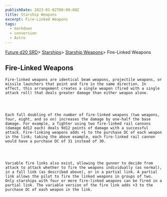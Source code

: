 ```yaml
---
publishDate: 2023-01-02T00:00:00Z
title: Starship Weapons
excerpt: Fire-Linked Weapons
tags:
  - markdown
  - conversion
  - Astro
---
```







[Future d20 SRD](/#futureD20)> [Starships](future-d20-srd-starships-index)> [Starship Weapons](future-d20-srd-starships-starship-weapons-index)> Fire-Linked Weapons
    




## Fire-Linked Weapons
   



    Fire-linked weapons are identical beam weapons, projectile weapons, or missile launchers that point and fire in the same direction. In effect, this arrangement creates a single weapon (fired with a single attack roll) that deals greater damage than either weapon alone.
   



    Each full doubling of the number of fire-linked weapons (two weapons, four, eight, and so on) increases the damage by one-half the base damage. For example, a fighter using two fire-linked rail cannons (damage 6d12 each) deals 9d12 points of damage with a successful attack. Fire-linking weapons adds +1 to the purchase DC of each weapon in the link; taking the above example, each fire-linked rail cannon would have a purchase DC of 31 instead of 30.
   



    Variable fire links also exist, allowing the gunner to decide from attack to attack whether to fire the weapons individually (as normal), in a full link (as described above), or in a partial link. A partial link allows the pilot to fire the linked weapons in groups of two. Only starships with four or more fire-linked weapons can be fired in a partial link. The variable version of the fire link adds +3 to the purchase DC of each weapon in the link.
   





